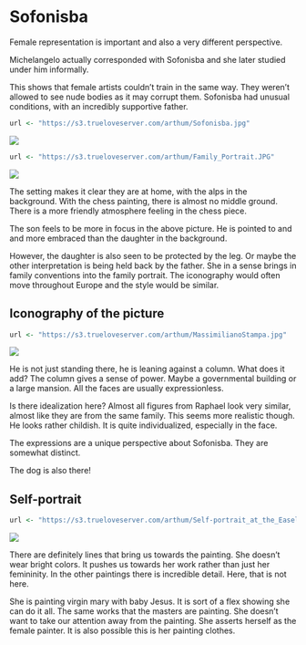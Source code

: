 # Sofonisba


Female representation is important and also a very different perspective. 

Michelangelo actually corresponded with Sofonisba and she later studied under him informally. 

This shows that female artists couldn't train in the same way. They weren't allowed to see nude bodies as it may corrupt them. Sofonisba had unusual conditions, with an incredibly supportive father. 



```r
url <- "https://s3.trueloveserver.com/arthum/Sofonisba.jpg"
```  
![](`r url`)

```r
url <- "https://s3.trueloveserver.com/arthum/Family_Portrait.JPG"
```  
![](`r url`)

The setting makes it clear they are at home, with the alps in the background. With the chess painting, there is almost no middle ground. There is a more friendly atmosphere feeling in the chess piece. 

The son feels to be more in focus in the above picture. He is pointed to and and more embraced than the daughter in the background. 

However, the daughter is also seen to be protected by the leg. Or maybe the other interpretation is being held back by the father. She in a sense brings in family conventions into the family portrait. The iconography would often move throughout Europe and the style would be similar. 

## Iconography of the picture

```r
url <- "https://s3.trueloveserver.com/arthum/MassimilianoStampa.jpg"
```  
![](`r url`)

He is not just standing there, he is leaning against a column. What does it add? The column gives a sense of power. Maybe a governmental building or a large mansion. All the faces are usually expressionless. 

Is there idealization here? Almost all figures from Raphael look very similar, almost like they are from the same family. This seems more realistic though. He looks rather childish. It is quite individualized, especially in the face. 

The expressions are a unique perspective about Sofonisba. They are somewhat distinct. 

The dog is also there!

## Self-portrait


```r
url <- "https://s3.trueloveserver.com/arthum/Self-portrait_at_the_Easel_Painting_a_Devotional_Panel_by_Sofonisba_Anguissola.jpg"
```  
![](`r url`)



There are definitely lines that bring us towards the painting. She doesn't wear bright colors. It pushes us towards her work rather than just her femininity. In the other paintings there is incredible detail. Here, that is not here. 

She is painting virgin mary with baby Jesus. It is sort of a flex showing she can do it all. The same works that the masters are painting. She doesn't want to take our attention away from the painting. She asserts herself as the female painter. It is also possible this is her painting clothes. 
